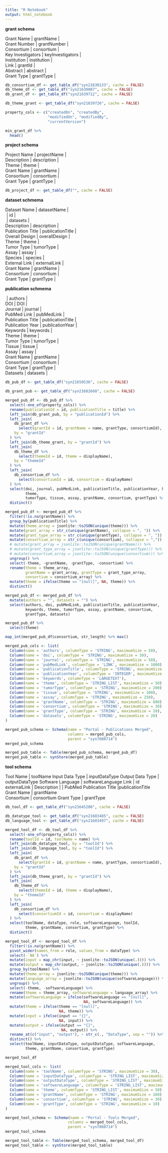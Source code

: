 ```yaml
---
title: "R Notebook"
output: html_notebook
---
```


**grant schema**

| Grant Name | grantName |
| Grant Number | grantNumber |
| Consortium | consortium |
| Key Investigators | keyInvestigators |
| Institution	| institution |
| Link | grantId |
| Abstract | abstract |
| Grant Type | grantType |

```r
db_consortium_df <- get_table_df("syn21630133", cache = FALSE)
db_theme_df <- get_table_df("syn21630087", cache = FALSE)
db_grant_df <- get_table_df("syn21639712", cache = FALSE)

db_theme_grant <- get_table_df("syn21639726", cache = FALSE)

property_cols <- c("createdOn", "createdBy",
                   "modifiedOn", "modifiedBy",
                   "currentVersion")
```

```r
min_grant_df %>% 
  head()
```


**project schema**

| Project Name | projectName |
| Description	| description	|
| Theme | theme |
| Grant Name | grantName |
| Consortium | consortium |
| Grant Type	| grantType |

```r
db_project_df <- get_table_df("", cache = FALSE)

```


**dataset schmema**

| Dataset Name | datasetName |
|  | id |
|  | datasets |
| Description	| description	|
| Publication Title | publicationTitle |
| Overall Design | overallDesign |
| Theme | theme |
| Tumor Type | tumorType |
| Assay | assay |
| Species | species |
| External Link | externalLink |
| Grant Name | grantName |
| Consortium | consortium |
| Grant Type	| grantType |


**publication schmema**

|  | authors |
| DOI	| DOI |
| Journal	| journal |
| PubMed Link	| pubMedLink |
| Publication Title	| publicationTitle |
| Publication Year	| publicationYear |
| Keywords | keywords |
| Theme | theme |
| Tumor Type | tumorType |
| Tissue | tissue |
| Assay | assay |
| Grant Name | grantName |
| Consortium | consortium |
| Grant Type | grantType |
| Datasets | datasets |

```r
db_pub_df <- get_table_df("syn21650536", cache = FALSE)

db_grant_pub <- get_table_df("syn21682660", cache = FALSE)
```


```r
merged_pub_df <- db_pub_df %>% 
  select(-one_of(property_cols)) %>% 
  rename(publicationId = id, publicationTitle = title) %>%
  left_join(db_grant_pub, by = "publicationId") %>% 
  left_join(
    db_grant_df %>% 
      select(grantId = id, grantName = name, grantType, consortiumId), 
    by = "grantId"
  ) %>% 
  left_join(db_theme_grant, by = "grantId") %>% 
  left_join(
    db_theme_df %>% 
      select(themeId = id, theme = displayName),
    by = "themeId"
  ) %>% 
  left_join(
    db_consortium_df %>% 
      select(consortiumId = id, consortium = displayName)
  ) %>% 
  select(doi, journal, pubMedLink, publicationTitle, publicationYear, keywords, 
         theme,
         tumorType, tissue, assay, grantName, consortium, grantType) %>% 
  distinct()

merged_pub_df <- merged_pub_df %>% 
  filter(!is.na(grantName)) %>% 
  group_by(publicationTitle) %>% 
  mutate(theme_array = jsonlite::toJSON(unique(theme))) %>% 
  mutate(grant_array = str_c(unique(grantName), collapse = ", ")) %>%
  mutate(grant_type_array = str_c(unique(grantType), collapse = ", ")) %>%
  mutate(consortium_array = str_c(unique(consortium), collapse = ",")) %>%
  # mutate(grant_array = jsonlite::toJSON(unique(grantName))) %>% 
  # mutate(grant_type_array = jsonlite::toJSON(unique(grantType))) %>% 
  # mutate(consortium_array = jsonlite::toJSON(unique(consortium))) %>% 
  ungroup() %>% 
  select(-theme, -grantName, -grantType, -consortium) %>% 
  rename(theme = theme_array, 
         grantName = grant_array, grantType = grant_type_array,
         consortium = consortium_array) %>% 
  mutate(theme = ifelse(theme == "[null]", NA, theme)) %>% 
  distinct() 

merged_pub_df <- merged_pub_df %>% 
  mutate(authors = "", datasets = "") %>% 
  select(authors, doi, pubMedLink, publicationTitle, publicationYear,
         keywords, theme, tumorType, assay, grantName, consortium,
         grantType, datasets)

merged_pub_df %>% 
  select(theme)
```

```r
map_int(merged_pub_df$consortium, str_length) %>% max()
```


```r
merged_pub_cols <- list(
  Column(name = 'authors', columnType = 'STRING', maximumSize = 50),
  Column(name = 'doi', columnType = 'STRING', maximumSize = 50),
  Column(name = 'journal', columnType = 'STRING', maximumSize = 50),
  Column(name = 'pubMedLink', columnType = 'LINK', maximumSize = 1000),
  Column(name = 'publicationTitle', columnType = 'STRING', maximumSize = 250),
  Column(name = 'publicationYear', columnType = 'INTEGER', maximumSize = 20),
  Column(name = 'keywords', columnType = 'LARGETEXT'),
  Column(name = 'theme', columnType = 'STRING_LIST', maximumSize = 50),
  Column(name = 'tumorType', columnType = 'STRING', maximumSize = 200),
  Column(name = 'tissue', columnType = 'STRING', maximumSize = 100),
  Column(name = 'assay', columnType = 'STRING', maximumSize = 250),
  Column(name = 'grantName', columnType = 'STRING', maximumSize = 600),
  Column(name = 'consortium', columnType = 'STRING', maximumSize = 30),
  Column(name = 'grantType', columnType = 'STRING', maximumSize = 10),
  Column(name = 'datasets', columnType = 'STRING', maximumSize = 20)
)

```



```r
merged_pub_schema <- Schema(name = "Portal - Publications Merged", 
                            columns = merged_pub_cols, 
                            parent = "syn7080714")
merged_pub_schema
```

```r
merged_pub_table <- Table(merged_pub_schema, merged_pub_df)
merged_pub_table <- synStore(merged_pub_table)
```

**tool schema**

Tool Name | toolName
Input Data Type | inputDataType
Output Data Type | outputDataType
Software Language | softwareLanguage
Link | id
externalLink |
Description |
| PubMed
Publication Title |publicationTitle
Grant Name | grantName	
Consortium | consortium
Grant Type | grantType

```r
db_tool_df <- get_table_df("syn21645208", cache = FALSE)

db_datatype_tool <- get_table_df("syn21683485", cache = FALSE)
db_language_tool <- get_table_df("syn21683497", cache = FALSE)
```

```r
merged_tool_df <- db_tool_df %>% 
  select(-one_of(property_cols)) %>% 
  rename(toolId = id, toolName = name) %>%
  left_join(db_datatype_tool, by = "toolId") %>% 
  left_join(db_language_tool, by = "toolId") %>% 
  left_join(
    db_grant_df %>% 
      select(grantId = id, grantName = name, grantType, consortiumId), 
    by = "grantId"
  ) %>% 
  left_join(db_theme_grant, by = "grantId") %>% 
  left_join(
    db_theme_df %>% 
      select(themeId = id, theme = displayName),
    by = "themeId"
  ) %>% 
  left_join(
    db_consortium_df %>% 
      select(consortiumId = id, consortium = displayName)
  ) %>% 
  select(toolName, dataType, role, softwareLanguage, toolId,
         theme, grantName, consortium, grantType) %>%
  distinct()

merged_tool_df <- merged_tool_df %>% 
  filter(!is.na(grantName)) %>% 
  pivot_wider(names_from = role, values_from = dataType) %>% 
  select(-`NA`) %>% 
  mutate(input = map_chr(input, ~ jsonlite::toJSON(unique(.)))) %>%
  mutate(output = map_chr(output, ~ jsonlite::toJSON(unique(.)))) %>%
  group_by(toolName) %>%
  mutate(theme_array = jsonlite::toJSON(unique(theme))) %>%
  mutate(language_array = jsonlite::toJSON(unique(softwareLanguage))) %>%
  ungroup() %>% 
  select(-theme, -softwareLanguage) %>% 
  rename(theme = theme_array, softwareLanguage = language_array) %>% 
  mutate(softwareLanguage = ifelse(softwareLanguage == "[null]",
                                   NA, softwareLanguage)) %>% 
  mutate(theme = ifelse(theme == "[null]",
                        NA, theme)) %>% 
  mutate(input = ifelse(input == "{}",
                        NA, input)) %>% 
  mutate(output = ifelse(output == "{}",
                         NA, output)) %>% 
  rename_at(c("input", "output"), ~ str_c(., "DataType", sep = "")) %>% 
  distinct() %>% 
  select(toolName, inputDataType, outputDataType, softwareLanguage,
         theme, grantName, consortium, grantType)

merged_tool_df
```

```r
merged_tool_cols <- list(
  Column(name = 'toolName', columnType = 'STRING', maximumSize = 30),
  Column(name = 'inputDataType', columnType = 'STRING_LIST', maximumSize = 30),
  Column(name = 'outputDataType', columnType = 'STRING_LIST', maximumSize = 30),
  Column(name = 'softwareLanguage', columnType = 'STRING_LIST', maximumSize = 20),
  Column(name = 'theme', columnType = 'STRING_LIST', maximumSize = 50),
  Column(name = 'grantName', columnType = 'STRING', maximumSize = 160),
  Column(name = 'consortium', columnType = 'STRING', maximumSize = 30),
  Column(name = 'grantType', columnType = 'STRING', maximumSize = 10)
)
```

```r
merged_tool_schema <- Schema(name = "Portal - Tools Merged", 
                            columns = merged_tool_cols, 
                            parent = "syn7080714")
merged_tool_schema
```

```r
merged_tool_table <- Table(merged_tool_schema, merged_tool_df)
merged_tool_table <- synStore(merged_tool_table)
```

